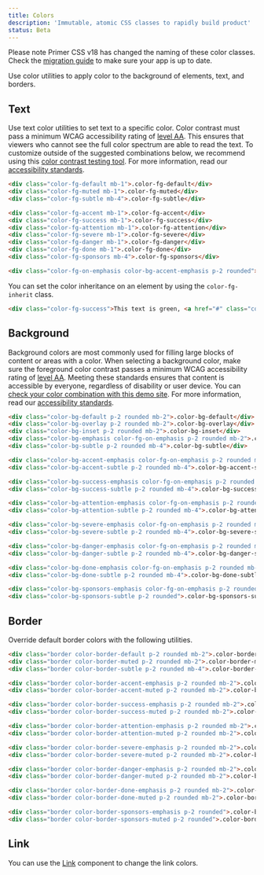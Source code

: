 ```yaml
---
title: Colors
description: 'Immutable, atomic CSS classes to rapidly build product'
status: Beta
---
```


<Note>
  Please note Primer CSS v18 has changed the naming of these color classes. Check the <a href="/css/support/v18-migration">migration guide</a> to make sure your app is up to date.
</Note>

Use color utilities to apply color to the background of elements, text, and borders.

## Text

Use text color utilities to set text to a specific color. Color contrast must pass a minimum WCAG accessibility rating of [level AA](https://www.w3.org/TR/UNDERSTANDING-WCAG20/visual-audio-contrast-contrast.html). This ensures that viewers who cannot see the full color spectrum are able to read the text. To customize outside of the suggested combinations below, we recommend using this [color contrast testing tool](https://colorable.jxnblk.com/). For more information, read our [accessibility standards](../principles/accessibility).

```html live
<div class="color-fg-default mb-1">.color-fg-default</div>
<div class="color-fg-muted mb-1">.color-fg-muted</div>
<div class="color-fg-subtle mb-4">.color-fg-subtle</div>

<div class="color-fg-accent mb-1">.color-fg-accent</div>
<div class="color-fg-success mb-1">.color-fg-success</div>
<div class="color-fg-attention mb-1">.color-fg-attention</div>
<div class="color-fg-severe mb-1">.color-fg-severe</div>
<div class="color-fg-danger mb-1">.color-fg-danger</div>
<div class="color-fg-done mb-1">.color-fg-done</div>
<div class="color-fg-sponsors mb-4">.color-fg-sponsors</div>

<div class="color-fg-on-emphasis color-bg-accent-emphasis p-2 rounded">.color-fg-on-emphasis</div>
```

You can set the color inheritance on an element by using the `color-fg-inherit` class.

```html live
<div class="color-fg-success">This text is green, <a href="#" class="color-fg-inherit">including the link</a></div>
```

## Background

Background colors are most commonly used for filling large blocks of content or areas with a color. When selecting a background color, make sure the foreground color contrast passes a minimum WCAG accessibility rating of [level AA](https://www.w3.org/TR/UNDERSTANDING-WCAG20/visual-audio-contrast-contrast.html). Meeting these standards ensures that content is accessible by everyone, regardless of disability or user device. You can [check your color combination with this demo site](https://colorable.jxnblk.com/). For more information, read our [accessibility standards](../principles/accessibility).

```html live
<div class="color-bg-default p-2 rounded mb-2">.color-bg-default</div>
<div class="color-bg-overlay p-2 rounded mb-2">.color-bg-overlay</div>
<div class="color-bg-inset p-2 rounded mb-2">.color-bg-inset</div>
<div class="color-bg-emphasis color-fg-on-emphasis p-2 rounded mb-2">.color-bg-emphasis</div>
<div class="color-bg-subtle p-2 rounded mb-4">.color-bg-subtle</div>

<div class="color-bg-accent-emphasis color-fg-on-emphasis p-2 rounded mb-2">.color-bg-accent-emphasis</div>
<div class="color-bg-accent-subtle p-2 rounded mb-4">.color-bg-accent-subtle</div>

<div class="color-bg-success-emphasis color-fg-on-emphasis p-2 rounded mb-2">.color-bg-success-emphasis</div>
<div class="color-bg-success-subtle p-2 rounded mb-4">.color-bg-success-subtle</div>

<div class="color-bg-attention-emphasis color-fg-on-emphasis p-2 rounded mb-2">.color-bg-attention-emphasis</div>
<div class="color-bg-attention-subtle p-2 rounded mb-4">.color-bg-attention-subtle</div>

<div class="color-bg-severe-emphasis color-fg-on-emphasis p-2 rounded mb-2">.color-bg-severe-emphasis</div>
<div class="color-bg-severe-subtle p-2 rounded mb-4">.color-bg-severe-subtle</div>

<div class="color-bg-danger-emphasis color-fg-on-emphasis p-2 rounded mb-2">.color-bg-danger-emphasis</div>
<div class="color-bg-danger-subtle p-2 rounded mb-4">.color-bg-danger-subtle</div>

<div class="color-bg-done-emphasis color-fg-on-emphasis p-2 rounded mb-2">.color-bg-done-emphasis</div>
<div class="color-bg-done-subtle p-2 rounded mb-4">.color-bg-done-subtle</div>

<div class="color-bg-sponsors-emphasis color-fg-on-emphasis p-2 rounded mb-2">.color-bg-sponsors-emphasis</div>
<div class="color-bg-sponsors-subtle p-2 rounded">.color-bg-sponsors-subtle</div>
```

## Border

Override default border colors with the following utilities.

```html live
<div class="border color-border-default p-2 rounded mb-2">.color-border-default</div>
<div class="border color-border-muted p-2 rounded mb-2">.color-border-muted</div>
<div class="border color-border-subtle p-2 rounded mb-4">.color-border-subtle</div>

<div class="border color-border-accent-emphasis p-2 rounded mb-2">.color-border-accent-emphasis</div>
<div class="border color-border-accent-muted p-2 rounded mb-2">.color-border-accent-muted</div>

<div class="border color-border-success-emphasis p-2 rounded mb-2">.color-border-success-emphasis</div>
<div class="border color-border-success-muted p-2 rounded mb-2">.color-border-success-muted</div>

<div class="border color-border-attention-emphasis p-2 rounded mb-2">.color-border-attention-emphasis</div>
<div class="border color-border-attention-muted p-2 rounded mb-2">.color-border-attention-muted</div>

<div class="border color-border-severe-emphasis p-2 rounded mb-2">.color-border-severe-emphasis</div>
<div class="border color-border-severe-muted p-2 rounded mb-2">.color-border-severe-muted</div>

<div class="border color-border-danger-emphasis p-2 rounded mb-2">.color-border-danger-emphasis</div>
<div class="border color-border-danger-muted p-2 rounded mb-2">.color-border-danger-muted</div>

<div class="border color-border-done-emphasis p-2 rounded mb-2">.color-border-done-emphasis</div>
<div class="border color-border-done-muted p-2 rounded mb-2">.color-border-done-muted</div>

<div class="border color-border-sponsors-emphasis p-2 rounded">.color-border-sponsors-emphasis</div>
<div class="border color-border-sponsors-muted p-2 rounded">.color-border-sponsors-muted</div>
```

## Link

You can use the [Link](../components/links) component to change the link colors.
